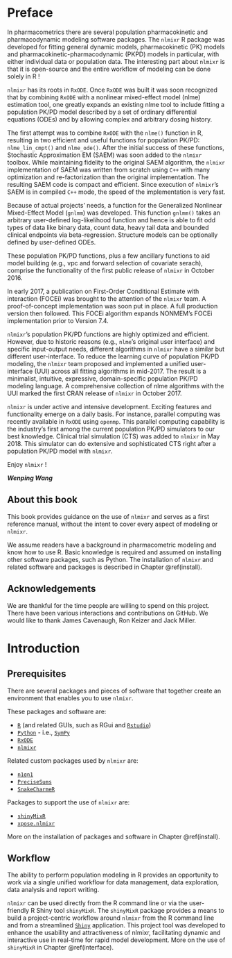 <!-- Preface -->

# Preface {-}
In pharmacometrics there are several population pharmacokinetic and pharmacodynamic modeling software packages. The `nlmixr` R package was developed for fitting general dynamic models, pharmacokinetic (PK) models and pharmacokinetic-pharmacodynamic (PKPD) models in particular, with either individual data or population data. The interesting part about `nlmixr` is that it is open-source and the entire workflow of modeling can be done solely in R !

`nlmixr` has its roots in `RxODE`.  Once `RxODE` was built it was soon recognized that by combining `RxODE` with a nonlinear mixed-effect model (nlme) estimation tool, one greatly expands an existing nlme tool to include fitting a population PK/PD model described by a set of ordinary differential equations (ODEs) and by allowing complex and arbitrary dosing history.  

The first attempt was to combine `RxODE` with the `nlme()` function in R, resulting in two efficient and useful functions for population PK/PD: `nlme_lin_cmpt()` and `nlme_ode()`.  After the initial success of these functions, Stochastic Approximation EM (SAEM) was soon added to the `nlmixr` toolbox.  While maintaining fidelity to the original SAEM algorithm, the `nlmixr` implementation of SAEM was written from scratch using `C++` with many optimization and re-factorization than the original implementation. The resulting SAEM code is compact and efficient. Since execution of `nlmixr`’s SAEM is in compiled `C++` mode, the speed of the implementation is very fast.

Because of actual projects’ needs, a function for the Generalized Nonlinear Mixed-Effect Model (`gnlmm`) was developed. This function `gnlmm()` takes an arbitrary user-defined log-likelihood function and hence is able to fit odd types of data like binary data, count data, heavy tail data and bounded clinical endpoints via beta-regression. Structure models can be optionally defined by user-defined ODEs.

These population PK/PD functions, plus a few ancillary functions to aid model building (e.g., vpc and forward selection of covariate serach), comprise the functionality of the first public release of `nlmixr` in October 2016.

In early 2017, a publication on First-Order Conditional Estimate with interaction (FOCEi) was brought to the attention of the `nlmixr` team.  A proof-of-concept implementation was soon put in place. A full production version then followed. This FOCEi algorithm expands NONMEM’s FOCEi implementation prior to Version 7.4.

`nlmixr`’s population PK/PD functions are highly optimized and efficient. However, due to historic reasons (e.g., `nlme`’s original user interface) and specific input-output needs, different algorithms in `nlmixr` have a similar but different user-interface. To reduce the learning curve of population PK/PD modeling, the `nlmixr` team proposed and implemented a unified user-interface (UUI) across all fitting algorithms in mid-2017. The result is a minimalist, intuitive, expressive, domain-specific population PK/PD modeling language. A comprehensive collection of nlme algorithms with the UUI marked the first CRAN release of `nlmixr` in October 2017.

`nlmixr` is under active and intensive development. Exciting features and functionality emerge on a daily basis. For instance, parallel computing was recently available in `RxODE` using `openmp`. This parallel computing capability is the industry's first among the current population PK/PD simulators to our best knowledge. Clinical trial simulation (CTS) was added to `nlmixr` in May 2018. This simulator can do extensive and sophisticated CTS right after a population PK/PD model with `nlmixr`.

Enjoy `nlmixr` !

_**Wenping Wang**_

## About this book {-}
This book provides guidance on the use of `nlmixr` and serves as a first reference manual, without the intent to cover every aspect of modeling or `nlmixr`.

We assume readers have a background in pharmacometric modeling and know how to use R. Basic knowledge is required and assumed on installing other software packages, such as Python. The installation of `nlmixr` and related software and packages is described in Chapter \@ref(install).

## Acknowledgements {-}
We are thankful for the time people are willing to spend on this project. There have been various interactions and contributions on GitHub. We would like to thank James Cavenaugh, Ron Keizer and Jack Miller.



<!-- First chapter -->
# Introduction {#intro}
## Prerequisites {#prereq}
There are several packages and pieces of software that together create an environment that enables you to use `nlmixr`.

These packages and software are:

- [`R`](https://cran.r-project.org/) (and related GUIs, such as RGui and [`Rstudio`](https://www.rstudio.com/))
- [`Python`](https://www.python.org/) - i.e., [`SymPy`](http://www.sympy.org/nl/index.html)
- [`RxODE`](https://cran.r-project.org/web/packages/RxODE/index.html)
- [`nlmixr`](https://cran.r-project.org/web/packages/nlmixr/index.html)

Related custom packages used by `nlmixr` are:

- [`n1qn1`](https://github.com/nlmixrdevelopment/n1qn1)
- [`PreciseSums`](https://github.com/nlmixrdevelopment/PreciseSums)
- [`SnakeCharmeR`](https://github.com/nlmixrdevelopment/SnakeCharmR)

Packages to support the use of `nlmixr` are:

- [`shinyMixR`](https://richardhooijmaijers.github.io/shinyMixR/index.html)
- [`xpose.nlmixr`](https://github.com/nlmixrdevelopment/xpose.nlmixr)

 <!-- placeholder for an illustration -->

More on the installation of packages and software in Chapter \@ref(install).


## Workflow {#workflow}
The ability to perform population modeling in R provides an opportunity to work via a single unified workflow for data management, data exploration, data analysis and report writing.

`nlmixr` can be used directly from the R command line or via the user-friendly R Shiny tool `shinyMixR`. The `shinyMixR` package provides a means to build a project-centric workflow around `nlmixr` from the R command line and from a streamlined [`Shiny`](https://shiny.rstudio.com/) application. This project tool was developed to enhance the usability and attractiveness of nlmixr, facilitating dynamic and interactive use in real-time for rapid model development. More on the use of `shinyMixR` in Chapter \@ref(interface). 


